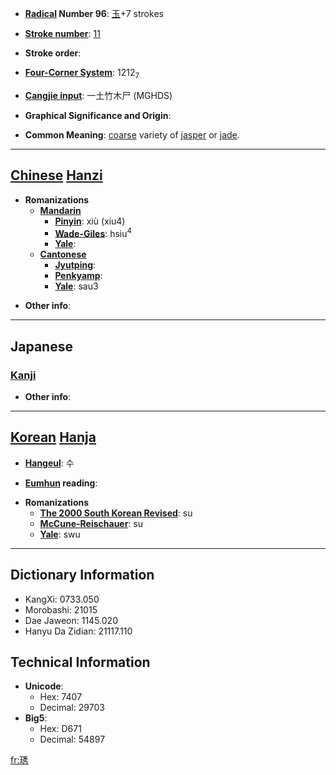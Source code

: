 * '''[[Wiktionary:Chinese radical index| Radical]] Number 96''': [[Wiktionary:Chinese radical index 玉|玉]]+7 strokes

* '''[[Wiktionary:Chinese total strokes index|Stroke number]]''': [[Wiktionary:Chinese total strokes index 11|11]]

* '''Stroke order''': 

* '''[[Wiktionary:Chinese four corner index|Four-Corner System]]''': 1212<sub>7</sub>

* '''[[Wiktionary:Chinese Cangjie index|Cangjie input]]''': 一土竹木尸 (MGHDS)

* '''Graphical Significance and Origin''': 

* '''Common Meaning''': [[coarse]] variety of [[jasper]] or [[jade]].
----

== [[Chinese]] [[Hanzi]] ==

* '''Romanizations'''
** '''[[Mandarin]]'''
*** '''[[Pinyin]]''': xiù (xiu4)
*** '''[[Wade-Giles]]''': hsiu<sup>4</sup>
*** '''[[Yale]]''': 
** '''[[Cantonese]]'''
*** '''[[Jyutping]]''':
*** '''[[Penkyamp]]''': 
*** '''[[Yale]]''': sau3

* '''Other info''': 

----

==Japanese==
===[[Kanji]]===
{{kanji|on readings=[[しゅう]] (shū), [[しゅ]] (shu), [[ゆう]] (yū), [[う]] (u)|kun readings=}}

* '''Other info''':  

----

== [[Korean]] [[Hanja]] ==

* '''[[Hangeul]]''': 수

* '''[[Eumhun]] reading''': 

* '''Romanizations'''
** '''[[The 2000 South Korean Revised Romanization|The 2000 South Korean Revised]]''': su
** '''[[McCune-Reischauer]]''': su
** '''[[Yale]]''': swu

----

== Dictionary Information ==

* KangXi: 0733.050
* Morobashi: 21015
* Dae Jaweon: 1145.020
* Hanyu Da Zidian: 21117.110

== Technical Information ==

* '''Unicode''':
** Hex: 7407
** Decimal: 29703
* '''Big5''':
** Hex: D671
** Decimal: 54897

[[fr:琇]]
